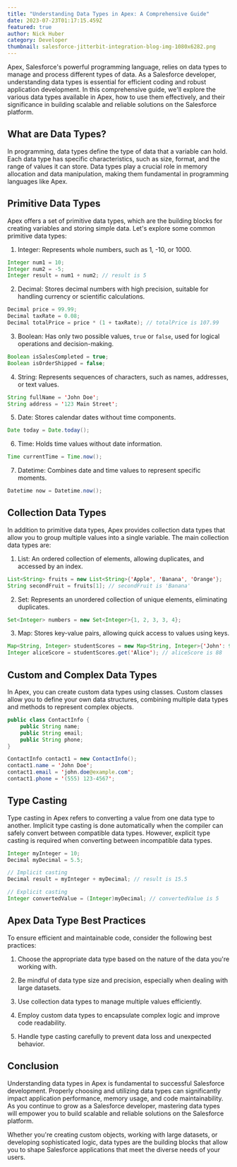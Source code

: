 ```yaml
---
title: "Understanding Data Types in Apex: A Comprehensive Guide"
date: 2023-07-23T01:17:15.459Z
featured: true
author: Nick Huber
category: Developer
thumbnail: salesforce-jitterbit-integration-blog-img-1080x6282.png
---
```

Apex, Salesforce's powerful programming language, relies on data types to manage and process different types of data. As a Salesforce developer, understanding data types is essential for efficient coding and robust application development. In this comprehensive guide, we'll explore the various data types available in Apex, how to use them effectively, and their significance in building scalable and reliable solutions on the Salesforce platform.

## What are Data Types?

In programming, data types define the type of data that a variable can hold. Each data type has specific characteristics, such as size, format, and the range of values it can store. Data types play a crucial role in memory allocation and data manipulation, making them fundamental in programming languages like Apex.

## Primitive Data Types

Apex offers a set of primitive data types, which are the building blocks for creating variables and storing simple data. Let's explore some common primitive data types:

1. Integer: Represents whole numbers, such as 1, -10, or 1000.

```java
Integer num1 = 10;
Integer num2 = -5;
Integer result = num1 + num2; // result is 5
```

2. Decimal: Stores decimal numbers with high precision, suitable for handling currency or scientific calculations.

```java
Decimal price = 99.99;
Decimal taxRate = 0.08;
Decimal totalPrice = price * (1 + taxRate); // totalPrice is 107.99
```

3. Boolean: Has only two possible values, `true` or `false`, used for logical operations and decision-making.

```java
Boolean isSalesCompleted = true;
Boolean isOrderShipped = false;
```

4. String: Represents sequences of characters, such as names, addresses, or text values.

```java
String fullName = 'John Doe';
String address = '123 Main Street';
```

5. Date: Stores calendar dates without time components.

```java
Date today = Date.today();
```

6. Time: Holds time values without date information.

```java
Time currentTime = Time.now();
```

7. Datetime: Combines date and time values to represent specific moments.

```java
Datetime now = Datetime.now();
```

## Collection Data Types

In addition to primitive data types, Apex provides collection data types that allow you to group multiple values into a single variable. The main collection data types are:

1. List: An ordered collection of elements, allowing duplicates, and accessed by an index.

```java
List<String> fruits = new List<String>{'Apple', 'Banana', 'Orange'};
String secondFruit = fruits[1]; // secondFruit is 'Banana'
```

2. Set: Represents an unordered collection of unique elements, eliminating duplicates.

```java
Set<Integer> numbers = new Set<Integer>{1, 2, 3, 3, 4};
```

3. Map: Stores key-value pairs, allowing quick access to values using keys.

```java
Map<String, Integer> studentScores = new Map<String, Integer>{'John': 95, 'Alice': 88, 'Bob': 92};
Integer aliceScore = studentScores.get('Alice'); // aliceScore is 88
```

## Custom and Complex Data Types

In Apex, you can create custom data types using classes. Custom classes allow you to define your own data structures, combining multiple data types and methods to represent complex objects.

```java
public class ContactInfo {
    public String name;
    public String email;
    public String phone;
}

ContactInfo contact1 = new ContactInfo();
contact1.name = 'John Doe';
contact1.email = 'john.doe@example.com';
contact1.phone = '(555) 123-4567';
```

## Type Casting

Type casting in Apex refers to converting a value from one data type to another. Implicit type casting is done automatically when the compiler can safely convert between compatible data types. However, explicit type casting is required when converting between incompatible data types.

```java
Integer myInteger = 10;
Decimal myDecimal = 5.5;

// Implicit casting
Decimal result = myInteger + myDecimal; // result is 15.5

// Explicit casting
Integer convertedValue = (Integer)myDecimal; // convertedValue is 5
```

## Apex Data Type Best Practices

To ensure efficient and maintainable code, consider the following best practices:

1. Choose the appropriate data type based on the nature of the data you're working with.

2. Be mindful of data type size and precision, especially when dealing with large datasets.

3. Use collection data types to manage multiple values efficiently.

4. Employ custom data types to encapsulate complex logic and improve code readability.

5. Handle type casting carefully to prevent data loss and unexpected behavior.

## Conclusion

Understanding data types in Apex is fundamental to successful Salesforce development. Properly choosing and utilizing data types can significantly impact application performance, memory usage, and code maintainability. As you continue to grow as a Salesforce developer, mastering data types will empower you to build scalable and reliable solutions on the Salesforce platform.

Whether you're creating custom objects, working with large datasets, or developing sophisticated logic, data types are the building blocks that allow you to shape Salesforce applications that meet the diverse needs of your users.